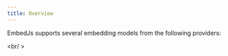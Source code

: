 ---
title: Overview
---

EmbedJs supports several embedding models from the following providers:

<CardGroup cols={4}>
    <Card title="OpenAI" href="/components/embeddings/openai" />
    <Card title="Azure OpenAI" href="/components/embeddings/azure-openai" />
    <Card title="Vertex AI" href="/components/embeddings/vertexai" />
    <Card title="Cohere" href="/components/embeddings/cohere" />
    <Card title="Huggingface" href="/components/embeddings/huggingface" />
    <Card title="Ollama" href="/components/embeddings/ollama" />
    <Card title="LlamaCpp" href="/components/embeddings/llama-cpp" />
</CardGroup>

<br/ >

<Snippet file="missing-model-tip.mdx" />
